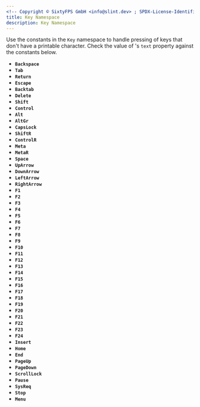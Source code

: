 ```yaml
---
<!-- Copyright © SixtyFPS GmbH <info@slint.dev> ; SPDX-License-Identifier: MIT -->
title: Key Namespace
description: Key Namespace
---
```



Use the constants in the `Key` namespace to handle pressing of keys that don't have a printable character. Check the value of <Link type="KeyEvent" />'s `text` property
against the constants below.

-   **`Backspace`**
-   **`Tab`**
-   **`Return`**
-   **`Escape`**
-   **`Backtab`**
-   **`Delete`**
-   **`Shift`**
-   **`Control`**
-   **`Alt`**
-   **`AltGr`**
-   **`CapsLock`**
-   **`ShiftR`**
-   **`ControlR`**
-   **`Meta`**
-   **`MetaR`**
-   **`Space`**
-   **`UpArrow`**
-   **`DownArrow`**
-   **`LeftArrow`**
-   **`RightArrow`**
-   **`F1`**
-   **`F2`**
-   **`F3`**
-   **`F4`**
-   **`F5`**
-   **`F6`**
-   **`F7`**
-   **`F8`**
-   **`F9`**
-   **`F10`**
-   **`F11`**
-   **`F12`**
-   **`F13`**
-   **`F14`**
-   **`F15`**
-   **`F16`**
-   **`F17`**
-   **`F18`**
-   **`F19`**
-   **`F20`**
-   **`F21`**
-   **`F22`**
-   **`F23`**
-   **`F24`**
-   **`Insert`**
-   **`Home`**
-   **`End`**
-   **`PageUp`**
-   **`PageDown`**
-   **`ScrollLock`**
-   **`Pause`**
-   **`SysReq`**
-   **`Stop`**
-   **`Menu`**
